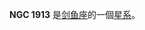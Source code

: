{{NGCInfoBox|NGCID=NGC 1913|發現者=約翰·弗里德里希·威廉·赫歇爾|發現日期=-年-月-日|其他編號=ESO 56-SC97|曆元=J2000.0|赤經=5時18分19.4秒
|赤緯=-69°32'12"|星座=剑鱼座|星體=星系|星等=11.1|表面亮度=|藍等=}}

'''NGC 1913''' 是[[剑鱼座|剑鱼座]]的一個[[星系|星系]]。

{{NGCReference|1913}}
{{Catalogs|NGC=1913}}